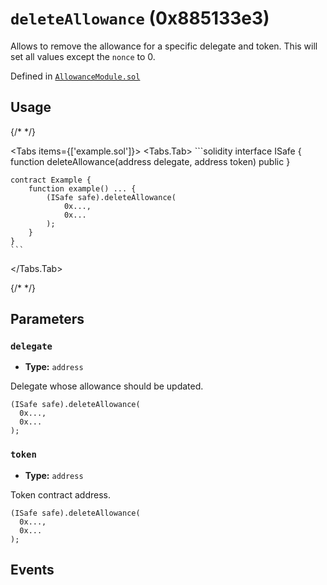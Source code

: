 


# `deleteAllowance` (0x885133e3)



Allows to remove the allowance for a specific delegate and token. This will set all values except the `nonce` to 0.




Defined in [`AllowanceModule.sol`](https://github.com/safe-global/safe-modules/tree/allowance/v0.1.1/modules/allowances/contracts/AllowanceModule.sol#L133)


## Usage

{/* <!-- vale off --> */}

<Tabs items={['example.sol']}>
  <Tabs.Tab>
    ```solidity
    interface ISafe {
        function deleteAllowance(address delegate, address token) public
    }

    contract Example {
        function example() ... {
            (ISafe safe).deleteAllowance(
                0x...,
                0x...
            );
        }
    }
    ```
  </Tabs.Tab>
</Tabs>

{/* <!-- vale on --> */}



## Parameters

### `delegate`

  - **Type:** `address`

  Delegate whose allowance should be updated.

  ```solidity focus=2
  (ISafe safe).deleteAllowance(
    0x...,
    0x...
  );
  ```


### `token`

  - **Type:** `address`

  Token contract address.

  ```solidity focus=3
  (ISafe safe).deleteAllowance(
    0x...,
    0x...
  );
  ```




## Events

<DeleteAllowance />

